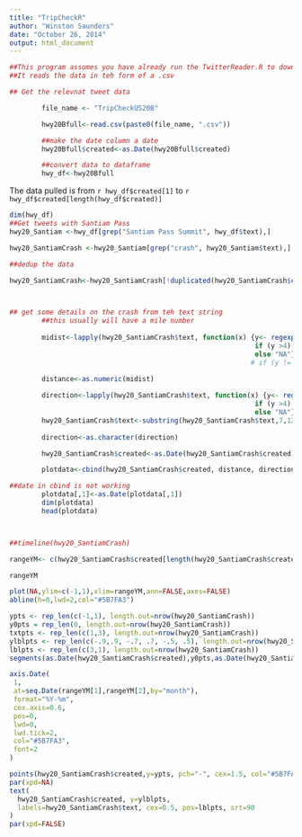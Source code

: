 ```yaml
---
title: "TripCheckR"
author: "Winston Saunders"
date: "October 26, 2014"
output: html_document
---
```


```r

##This program assumes you have already run the TwitterReader.R to download a feed timeline. 
##It reads the data in teh form of a .csv 

## Get the relevnat tweet data

        file_name <- "TripCheckUS20B"

        hwy20Bfull<-read.csv(paste0(file_name, ".csv"))

        ##make the date column a date
        hwy20Bfull$created<-as.Date(hwy20Bfull$created)

        ##convert data to dataframe
        hwy_df<-hwy20Bfull

```

The data pulled is from `r hwy_df$created[1]` to `r hwy_df$created[length(hwy_df$created)]`

```r

dim(hwy_df)
##Get tweets with Santiam Pass
hwy20_Santiam <-hwy_df[grep("Santiam Pass Summit", hwy_df$text),]

hwy20_SantiamCrash <-hwy20_Santiam[grep("crash", hwy20_Santiam$text),]

##dedup the data

hwy20_SantiamCrash<-hwy20_SantiamCrash[!duplicated(hwy20_SantiamCrash$created),]



## get some details on the crash from teh text string
        ##this usually will have a mile number
        
        midist<-lapply(hwy20_SantiamCrash$text, function(x) {y<- regexpr("Mi", x)
                                                             if (y >4) substring(x,y-3,y-1)
                                                             else "NA"})
                                                            # if (y != FALSE) substring(x, y-3, y-1)})
        
        distance<-as.numeric(midist)

        direction<-lapply(hwy20_SantiamCrash$text, function(x) {y<- regexpr("Mi", x)
                                                             if (y >4) substring(x,y+2,y+3)
                                                             else "NA"})
        hwy20_SantiamCrash$text<-substring(hwy20_SantiamCrash$text,7,12)
        
        direction<-as.character(direction)

        hwy20_SantiamCrash$created<-as.Date(hwy20_SantiamCrash$created)

        plotdata<-cbind(hwy20_SantiamCrash$created, distance, direction )       

##date in cbind is not working
        plotdata[,1]<-as.Date(plotdata[,1])
        dim(plotdata)
        head(plotdata)




```

```r


##timeline(hwy20_SantiamCrash)

rangeYM<- c(hwy20_SantiamCrash$created[length(hwy20_SantiamCrash$created)], hwy20_SantiamCrash$created[1])
```

```r
rangeYM

plot(NA,ylim=c(-1,1),xlim=rangeYM,ann=FALSE,axes=FALSE)
abline(h=0,lwd=2,col="#5B7FA3")

ypts <- rep_len(c(-1,1), length.out=nrow(hwy20_SantiamCrash))
y0pts = rep_len(0, length.out=nrow(hwy20_SantiamCrash))
txtpts <- rep_len(c(1,3), length.out=nrow(hwy20_SantiamCrash))
ylblpts <- rep_len(c(-.9,.9, -.7, .7, -.5, .5), length.out=nrow(hwy20_SantiamCrash))
lblpts <- rep_len(c(3,1), length.out=nrow(hwy20_SantiamCrash))
segments(as.Date(hwy20_SantiamCrash$created),y0pts,as.Date(hwy20_SantiamCrash$created),1,col="gray80")

axis.Date(
 1,
 at=seq.Date(rangeYM[1],rangeYM[2],by="month"),
 format="%Y-%m",
 cex.axis=0.6,
 pos=0,
 lwd=0,
 lwd.tick=2,
 col="#5B7FA3",
 font=2
)

points(hwy20_SantiamCrash$created,y=ypts, pch="-", cex=1.5, col="#5B7FA3")
par(xpd=NA)
text(
  hwy20_SantiamCrash$created, y=ylblpts,
  labels=hwy20_SantiamCrash$text, cex=0.5, pos=lblpts, srt=90
)
par(xpd=FALSE)


```